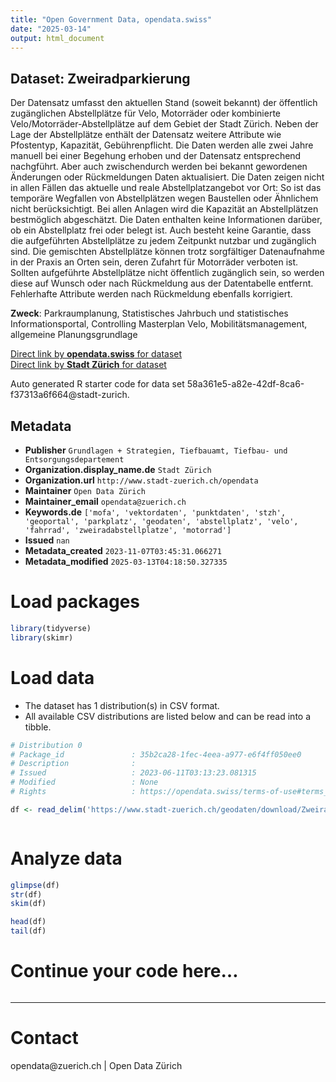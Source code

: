 ```yaml
---
title: "Open Government Data, opendata.swiss"
date: "2025-03-14"
output: html_document
---
```


## Dataset: Zweiradparkierung

Der Datensatz umfasst den aktuellen Stand (soweit bekannt) der öffentlich zugänglichen Abstellplätze für Velo, Motorräder oder kombinierte Velo/Motorräder-Abstellplätze auf dem Gebiet der Stadt Zürich. Neben der Lage der Abstellplätze enthält der Datensatz weitere Attribute wie Pfostentyp, Kapazität, Gebührenpflicht. Die Daten werden alle zwei Jahre manuell bei einer Begehung erhoben und der Datensatz entsprechend nachgführt. Aber auch zwischendurch werden bei bekannt gewordenen Änderungen oder Rückmeldungen Daten aktualisiert. Die Daten zeigen nicht in allen Fällen das aktuelle und reale Abstellplatzangebot vor Ort: So ist das temporäre Wegfallen von Abstellplätzen wegen Baustellen oder Ähnlichem nicht berücksichtigt. Bei allen Anlagen wird die Kapazität an Abstellplätzen bestmöglich abgeschätzt. Die Daten enthalten keine Informationen darüber, ob ein Abstellplatz frei oder belegt ist. Auch besteht keine Garantie, dass die aufgeführten Abstellplätze zu jedem Zeitpunkt nutzbar und zugänglich sind. Die gemischten Abstellplätze können trotz sorgfältiger Datenaufnahme in der Praxis an Orten sein, deren Zufahrt für Motorräder verboten ist. Sollten aufgeführte Abstellplätze nicht öffentlich zugänglich sein, so werden diese auf Wunsch oder nach Rückmeldung aus der Datentabelle entfernt. Fehlerhafte Attribute werden nach Rückmeldung ebenfalls korrigiert.

**Zweck**: Parkraumplanung, Statistisches Jahrbuch und statistisches Informationsportal, Controlling Masterplan Velo, Mobilitätsmanagement, allgemeine Planungsgrundlage

[Direct link by **opendata.swiss** for dataset](https://opendata.swiss/de/dataset/zweiradparkierung)<br>
[Direct link by **Stadt Zürich** for dataset](https://data.stadt-zuerich.ch/dataset/geo_zweiradparkierung)

Auto generated R starter code for data set 58a361e5-a82e-42df-8ca6-f37313a6f664@stadt-zurich.

## Metadata

- **Publisher** `Grundlagen + Strategien, Tiefbauamt, Tiefbau- und Entsorgungsdepartement`
- **Organization.display_name.de** `Stadt Zürich`
- **Organization.url** `http://www.stadt-zuerich.ch/opendata`
- **Maintainer** `Open Data Zürich`
- **Maintainer_email** `opendata@zuerich.ch`
- **Keywords.de** `['mofa', 'vektordaten', 'punktdaten', 'stzh', 'geoportal', 'parkplatz', 'geodaten', 'abstellplatz', 'velo', 'fahrrad', 'zweiradabstellplatze', 'motorrad']`
- **Issued** `nan`
- **Metadata_created** `2023-11-07T03:45:31.066271`
- **Metadata_modified** `2025-03-13T04:18:50.327335`


# Load packages

```r

library(tidyverse)
library(skimr)

```

# Load data

-   The dataset has 1 distribution(s) in CSV format.
-   All available CSV distributions are listed below and can be read into a tibble.

```r

# Distribution 0
# Package_id               : 35b2ca28-1fec-4eea-a977-e6f4ff050ee0
# Description              : 
# Issued                   : 2023-06-11T03:13:23.081315
# Modified                 : None
# Rights                   : https://opendata.swiss/terms-of-use#terms_open

df <- read_delim('https://www.stadt-zuerich.ch/geodaten/download/Zweiradparkierung?format=10008')



```

# Analyze data

```r

glimpse(df)
str(df)
skim(df)

head(df)
tail(df)

```

# Continue your code here...

```r

```

------------------------------------------------------------------------

# Contact

opendata@zuerich.ch | Open Data Zürich
